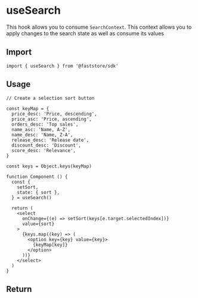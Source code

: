 
# useSearch

This hook allows you to consume `SearchContext`. This context allows you to apply changes to the search state as well as consume its values

## Import

```tsx
import { useSearch } from '@faststore/sdk'
```

## Usage

```tsx
// Create a selection sort button

const keyMap = {
  price_desc: 'Price, descending',
  price_asc: 'Price, ascending',
  orders_desc: 'Top sales',
  name_asc: 'Name, A-Z',
  name_desc: 'Name, Z-A',
  release_desc: 'Release date',
  discount_desc: 'Discount',
  score_desc: 'Relevance',
}

const keys = Object.keys(keyMap)

function Component () {
  const {
    setSort,
    state: { sort },
  } = useSearch()

  return (
    <select
      onChange={(e) => setSort(keys[e.target.selectedIndex])}
      value={sort}
    >
      {keys.map((key) => (
        <option key={key} value={key}>
          {keyMap[key]}
        </option>
      ))}
    </select>
  )
}
```

## Return

<PropsComponent
    name="itemsPerPage"
    type="number"
    description="Number of items in a search page"
/>

<PropsComponent
    name="state"
    type="SearchState"
    description="Current state of search"
/>

<PropsComponent
    name="setSort"
    type="(sort: SearchSort) => void"
    description="Set the sorting option of the search"
/>

<PropsComponent
    name="setTerm"
    type="(term: string | null) => void"
    description="Set the full text term"
/>

<PropsComponent
    name="setPage"
    type="(page: number) => void"
    description="Set the current page on search pagination"
/>

<PropsComponent
    name="setFacet"
    type="(facet: Facet, unique?: boolean) => void"
    description="Select a facet"
/>

<PropsComponent
  name="removeFacet"
  type="(facet: Facet) => void"
/>

<PropsComponent
  name="toggleFacet"
  type="(facet: Facet) => void"
/>

<PropsComponent
  name="toggleFacets"
  type="(facets: Facet[]) => void"
/>

<PropsComponent
  name="addPrevPage"
  type="() => void"
  description="Prepend a page to infinite scroll pagination"
/>

<PropsComponent
  name="addNextPage"
  type="() => void"
  description="Append a page to infinite scroll pagination"
/>
